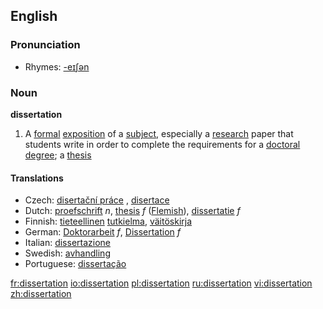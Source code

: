 ==English==

===Pronunciation===
*Rhymes: [[Rhymes:English:-eɪʃǝn|-eɪʃǝn]]

===Noun===
'''dissertation'''

# A [[formal]] [[exposition]] of a [[subject]], especially a [[research]] paper that students write in order to complete the requirements for a [[doctoral]] [[degree]]; a [[thesis]]

====Translations====
*Czech: [[disertační práce]] {{f}}, [[disertace]] {{f}}
*Dutch: [[proefschrift]] ''n'', [[thesis]] ''f'' ([[Flemish]]), [[dissertatie]] ''f''
*Finnish: [[tieteellinen]] [[tutkielma]], [[väitöskirja]]
*German: [[Doktorarbeit]] ''f'', [[Dissertation]] ''f''
*Italian: [[dissertazione]]
*Swedish: [[avhandling]]
*Portuguese: [[dissertação]]

[[fr:dissertation]]
[[io:dissertation]]
[[pl:dissertation]]
[[ru:dissertation]]
[[vi:dissertation]]
[[zh:dissertation]]